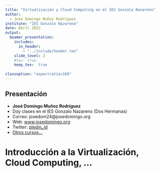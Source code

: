 ```yaml
---
title: "Virtualización y Cloud Computing en el IES Gonzalo Nazareno"
author: 
  - José Domingo Muñoz Rodríguez
institute: "IES Gonzalo Nazareno"
date: Abril 2022
output: 
  beamer_presentation:
    includes:
      in_header: 
        - "../include/header.tex"
    slide_level: 2
    #toc: true
    keep_tex:  true
    
classoption: "aspectratio=169"
---
```


## Presentación

* **José Domingo Muñoz Rodríguez**
* Doy clases en el IES Gonzalo Nazareno (Dos Hermanas)
* Correo: josedom24@josedomingo.org
* Web: [www.josedomingo.org](https://www.josedomingo.org)
* Twitter: [pledin_jd](https://twitter.com/Pledin_JD)
* [Otros cursos...](https://plataforma.josedomingo.org)

# Introducción a la Virtualización, Cloud Computing, ...

##